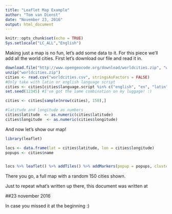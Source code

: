 ```yaml
---
title: "Leaflet Map Example"
author: "Tom van Dienst"
date: "November 23, 2016"
output: html_document
---
```


```r
knitr::opts_chunk$set(echo = TRUE)
Sys.setlocale("LC_ALL","English")

```

Making just a map is no fun, let's add some data to it. For this piece we'll add all the world cities. 
First let's download our file and read it in.

```r
download.file("http://www.opengeocode.org/download/worldcities.zip", "worldcities.zip")
unzip("worldcities.zip")
cities <- read.csv("worldcities.csv", stringsAsFactors = FALSE)
#Only take with latin or english language script
cities <- cities[cities$language.script %in% c("english", "en", "latin"),]
set.seed(12345) #I've got the same combination on my luggage! :)

cities <- cities[sample(nrow(cities), 150),]

#latitude and longitude as numbers
cities$latitude  <- as.numeric(cities$latitude)
cities$longitude  <- as.numeric(cities$longitude)


```

And now let's show our map!
```r
library(leaflet)

locs <- data.frame(lat = cities$latitude, lon = cities$longitude)
popups <- cities$name


locs %>% leaflet() %>% addTiles() %>% addMarkers(popup = popups, clusterOptions = markerClusterOptions())

```


There you go, a full map with a random 150 cities shown. 

Just to repeat what's written up there, this document was written at 

##23 november 2016

In case you missed it at the beginning :)
